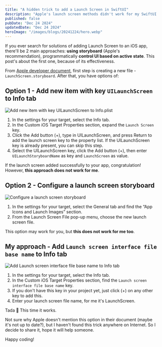 ```yaml
---
title: "A hidden trick to add a Launch Screen in SwiftUI"
description: "Apple's launch screen methods didn't work for my SwiftUI app. Here's the alternative I found with a storyboard and ImageView."
published: false
pubDate: "Dec 24 2024"
updatedDate: "Dec 24 2024"
heroImage: "/images/blogs/20241224/hero.webp"
---
```


If you ever search for solutions of adding Launch Screen to an iOS app, there'll be 2 main approaches: **using storyboard** (Apple's recommendation), programmatically **control UI based on active state**. This post's about the first one, because of its effectiveness.

From [Apple developer document](https://developer.apple.com/documentation/xcode/specifying-your-apps-launch-screen), first step is creating a new file - `LaunchScreen.storyboard`. After that, you have options of:

## Option 1 - Add new item with key `UILaunchScreen` to Info tab

![Add new item with key UILaunchScreen to Info.plist](/images/blogs/20241224/approach_1.webp)

1. In the settings for your target, select the Info tab.
2. In the Custom iOS Target Properties section, expand the `Launch Screen` key.
3. Click the Add button (+), type in UILaunchScreen, and press Return to add the launch screen key to the property list. If the UILaunchScreen key is already present, you can skip this step.
4. Select the UILaunchScreen key, click the Add button (+), then enter `UILaunchStoryboardName` as key and `LaunchScreen` as value.

If the launch screen added successfully to your app, congratulation! However, **this approach does not work for me**.

## Option 2 - Configure a launch screen storyboard

![Configure a launch screen storyboard](/images/blogs/20241224/approach_2.webp)

1. In the settings for your target, select the General tab and find the “App Icons and Launch Images” section.
2. From the Launch Screen File pop-up menu, choose the new launch screen file.

This option may work for you, but **this does not work for me too**.

## My approach - Add `Launch screen interface file base name` to Info tab

![Add Launch screen interface file base name to Info tab](/images/blogs/20241224/my_approach.webp)

1. In the settings for your target, select the Info tab.
2. In the Custom iOS Target Properties section, find the `Launch screen interface file base name` key.
3. If you don't have this key in your project yet, just click (+) on any other key to add this.
4. Enter your launch screen file name, for me it's LaunchScreen.

Tada 🎉 This time it works.

Not sure why Apple doesn't mention this option in their document (maybe it's not up to date?), but I haven't found this trick anywhere on Internet. So I decide to share it, hope it will help someone.

Happy coding!
